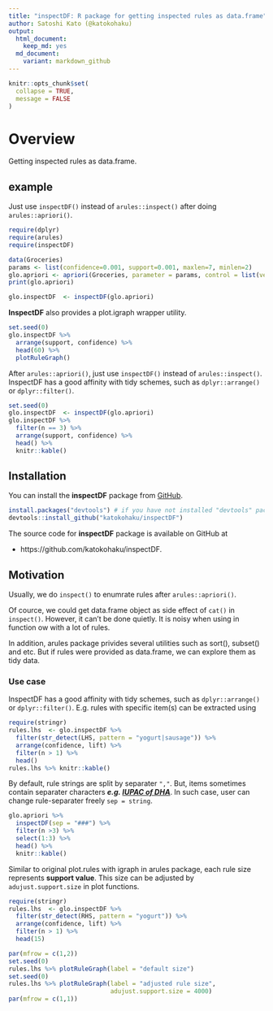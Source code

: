 ```yaml
---
title: "inspectDF: R package for getting inspected rules as data.frame"
author: Satoshi Kato (@katokohaku)
output: 
  html_document:
    keep_md: yes
  md_document:
    variant: markdown_github
---
```


```r
knitr::opts_chunk$set(
  collapse = TRUE,
  message = FALSE
)
```

# Overview

Getting inspected rules as data.frame.

## example

Just use `inspectDF()` instead of `arules::inspect()` after doing `arules::apriori()`.

```r
require(dplyr)
require(arules)
require(inspectDF)

data(Groceries)
params <- list(confidence=0.001, support=0.001, maxlen=7, minlen=2)
glo.apriori <- apriori(Groceries, parameter = params, control = list(verbose=FALSE))
print(glo.apriori)

glo.inspectDF  <- inspectDF(glo.apriori)
```

**InspectDF** also provides a plot.igraph wrapper utility.

```r
set.seed(0)
glo.inspectDF %>% 
  arrange(support, confidence) %>%
  head(60) %>% 
  plotRuleGraph()

```

After `arules::apriori()`, just use `inspectDF()` instead of `arules::inspect()`. InspectDF has a good affinity with tidy schemes, such as `dplyr::arrange()` or `dplyr::filter()`.

```r
set.seed(0)
glo.inspectDF  <- inspectDF(glo.apriori)
glo.inspectDF %>% 
  filter(n == 3) %>% 
  arrange(support, confidence) %>%
  head() %>% 
  knitr::kable()

```

## Installation

You can install the **inspectDF** package from [GitHub](https://github.com/katokohaku/inspectDF).

```r
install.packages("devtools") # if you have not installed "devtools" package
devtools::install_github("katokohaku/inspectDF")
```

The source code for **inspectDF** package is available on GitHub at

- https://github.com/katokohaku/inspectDF.

## Motivation

Usually, we do `inspect()` to enumrate rules after `arules::apriori()`.

Of cource, we could get data.frame object as side effect of `cat()` in `inspect()`. However, it can't be done quietly. It is noisy when using in function ow with a lot of rules.

In addition, arules package privides several utilities such as sort(), subset() and etc. But if rules were provided as data.frame, we can explore them as tidy data.

### Use case

InspectDF has a good affinity with tidy schemes, such as `dplyr::arrange()` or `dplyr::filter()`. E.g. rules with specific item(s) can be extracted using 

```r
require(stringr)
rules.lhs  <- glo.inspectDF %>% 
  filter(str_detect(LHS, pattern = "yogurt|sausage")) %>%
  arrange(confidence, lift) %>%
  filter(n > 1) %>% 
  head()
rules.lhs %>% knitr::kable()
```
 
By default, rule strings are split by separater `","`. But, items sometimes contain separater characters ***e.g. [IUPAC of DHA](https://pubchem.ncbi.nlm.nih.gov/compound/Docosahexaenoic_acid#section=IUPAC-Name)***. In such case, user can change rule-separater freely `sep = string`.
 
```r
glo.apriori %>% 
  inspectDF(sep = "###") %>% 
  filter(n >3) %>% 
  select(1:3) %>% 
  head() %>% 
  knitr::kable()
```

Similar to original plot.rules with igraph in arules package, each rule size represents **support value**. This size can be adjusted by `adujust.support.size` in plot functions. 

```r
require(stringr)
rules.lhs  <- glo.inspectDF %>% 
  filter(str_detect(RHS, pattern = "yogurt")) %>%
  arrange(confidence, lift) %>%
  filter(n > 1) %>% 
  head(15)

par(mfrow = c(1,2))
set.seed(0)
rules.lhs %>% plotRuleGraph(label = "default size")
set.seed(0)
rules.lhs %>% plotRuleGraph(label = "adjusted rule size", 
                            adujust.support.size = 4000)
par(mfrow = c(1,1))

```

